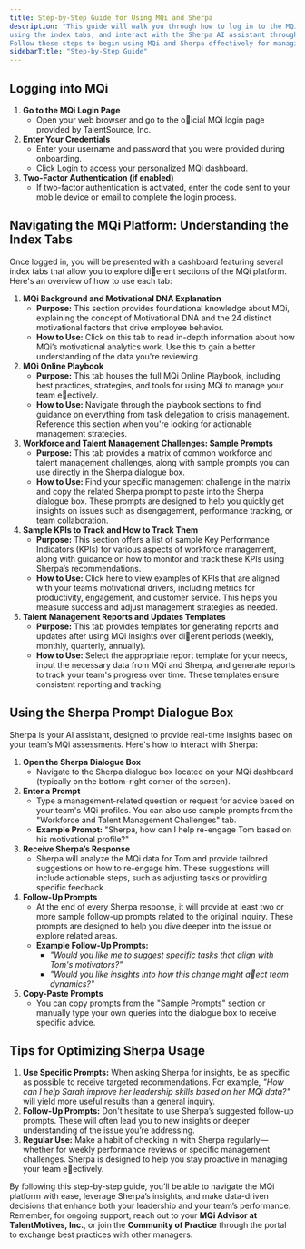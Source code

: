 ```yaml
---
title: Step-by-Step Guide for Using MQi and Sherpa
description: "This guide will walk you through how to log in to the MQi platform, navigate the different sections
using the index tabs, and interact with the Sherpa AI assistant through the prompt dialogue box.
Follow these steps to begin using MQi and Sherpa effectively for managing your team."
sidebarTitle: "Step-by-Step Guide"
---
```


## Logging into MQi

1. **Go to the MQi Login Page** 
    * Open your web browser and go to the o􀆯icial MQi login page provided by
TalentSource, Inc.
2. **Enter Your Credentials** 
    * Enter your username and password that you were provided during onboarding.
    * Click Login to access your personalized MQi dashboard.
3. **Two-Factor Authentication (if enabled)** 
    * If two-factor authentication is activated, enter the code sent to your mobile device
    or email to complete the login process.

## Navigating the MQi Platform: Understanding the Index Tabs

Once logged in, you will be presented with a dashboard featuring several index tabs that allow you
to explore di􀆯erent sections of the MQi platform. Here's an overview of how to use each tab:

1. **MQi Background and Motivational DNA Explanation**
    * **Purpose:** This section provides foundational knowledge about MQi, explaining the
    concept of Motivational DNA and the 24 distinct motivational factors that drive
    employee behavior.
    * **How to Use:** Click on this tab to read in-depth information about how MQi’s
    motivational analytics work. Use this to gain a better understanding of the data
    you're reviewing.
2. **MQi Online Playbook**
    * **Purpose:** This tab houses the full MQi Online Playbook, including best practices,
    strategies, and tools for using MQi to manage your team e􀆯ectively.
    * **How to Use:** Navigate through the playbook sections to find guidance on everything
    from task delegation to crisis management. Reference this section when you're
    looking for actionable management strategies.
3. **Workforce and Talent Management Challenges: Sample Prompts**
    * **Purpose:** This tab provides a matrix of common workforce and talent management
    challenges, along with sample prompts you can use directly in the Sherpa dialogue
    box.
    * **How to Use:** Find your specific management challenge in the matrix and copy the
    related Sherpa prompt to paste into the Sherpa dialogue box. These prompts are
    designed to help you quickly get insights on issues such as disengagement,
    performance tracking, or team collaboration.
4. **Sample KPIs to Track and How to Track Them**
    * **Purpose:** This section offers a list of sample Key Performance Indicators (KPIs) for
    various aspects of workforce management, along with guidance on how to monitor
    and track these KPIs using Sherpa’s recommendations.
    * **How to Use:** Click here to view examples of KPIs that are aligned with your team’s
    motivational drivers, including metrics for productivity, engagement, and customer
    service. This helps you measure success and adjust management strategies as
    needed.
5. **Talent Management Reports and Updates Templates**
    * **Purpose:** This tab provides templates for generating reports and updates after using
    MQi insights over di􀆯erent periods (weekly, monthly, quarterly, annually).
    * **How to Use:** Select the appropriate report template for your needs, input the
    necessary data from MQi and Sherpa, and generate reports to track your team's
    progress over time. These templates ensure consistent reporting and tracking.

## Using the Sherpa Prompt Dialogue Box

Sherpa is your AI assistant, designed to provide real-time insights based on your team’s MQi
assessments. Here's how to interact with Sherpa:

1. **Open the Sherpa Dialogue Box**
    * Navigate to the Sherpa dialogue box located on your MQi dashboard (typically on
    the bottom-right corner of the screen).
2. **Enter a Prompt**   
    * Type a management-related question or request for advice based on your team's
    MQi profiles. You can also use sample prompts from the "Workforce and Talent
    Management Challenges" tab.
    * **Example Prompt:** "Sherpa, how can I help re-engage Tom based on his motivational
    profile?"
3. **Receive Sherpa’s Response**
    * Sherpa will analyze the MQi data for Tom and provide tailored suggestions on how to
    re-engage him. These suggestions will include actionable steps, such as adjusting
    tasks or providing specific feedback.
4. **Follow-Up Prompts**
    * At the end of every Sherpa response, it will provide at least two or more sample
    follow-up prompts related to the original inquiry. These prompts are designed to
    help you dive deeper into the issue or explore related areas.
    * **Example Follow-Up Prompts:**
        * *"Would you like me to suggest specific tasks that align with Tom's motivators?"*
        * *"Would you like insights into how this change might a􀆯ect team dynamics?"*
5. **Copy-Paste Prompts**
    * You can copy prompts from the "Sample Prompts" section or manually type your own 
    queries into the dialogue box to receive specific advice.    

## Tips for Optimizing Sherpa Usage

1. **Use Specific Prompts:** When asking Sherpa for insights, be as specific as possible to
receive targeted recommendations. For example, *"How can I help Sarah improve her
leadership skills based on her MQi data?"* will yield more useful results than a general
inquiry.
2. **Follow-Up Prompts:** Don't hesitate to use Sherpa’s suggested follow-up prompts. These
will often lead you to new insights or deeper understanding of the issue you’re addressing.
3. **Regular Use:** Make a habit of checking in with Sherpa regularly—whether for weekly
performance reviews or specific management challenges. Sherpa is designed to help you
stay proactive in managing your team e􀆯ectively.

By following this step-by-step guide, you’ll be able to navigate the MQi platform with ease, leverage
Sherpa’s insights, and make data-driven decisions that enhance both your leadership and your
team’s performance. Remember, for ongoing support, reach out to your **MQi Advisor at TalentMotives, Inc.**, 
or join the **Community of Practice** through the portal to exchange best practices with other managers.